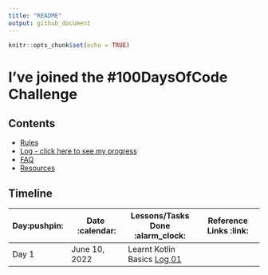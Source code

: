 ```yaml
---
title: "README"
output: github_document
---
```


```r
knitr::opts_chunk$set(echo = TRUE)
```

# I've joined the #100DaysOfCode Challenge

## Contents

* [Rules](rules.md)
* [Log - click here to see my progress](log.md)
* [FAQ](FAQ.md)
* [Resources](resources.md)

## Timeline

|**Day:pushpin:**|**Date &nbsp;:calendar:**|**Lessons/Tasks Done :alarm_clock:**| **Reference Links :link:**|
|------|-----------------|--------------------|---------------------|
|Day 1|June 10, 2022| Learnt Kotlin Basics [Log 01](log.md#day-1-june-27-monday)|